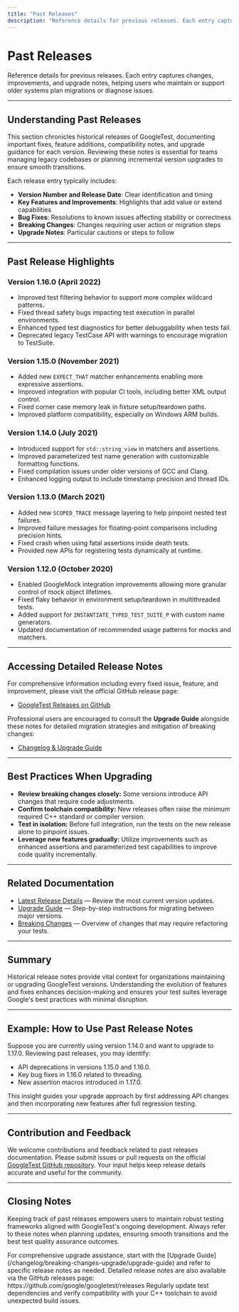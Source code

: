 ```yaml
---
title: "Past Releases"
description: "Reference details for previous releases. Each entry captures changes, improvements, and upgrade notes, helping users who maintain or support older systems plan migrations or diagnose issues."
---
```


# Past Releases

Reference details for previous releases. Each entry captures changes, improvements, and upgrade notes, helping users who maintain or support older systems plan migrations or diagnose issues.

---

## Understanding Past Releases

This section chronicles historical releases of GoogleTest, documenting important fixes, feature additions, compatibility notes, and upgrade guidance for each version. Reviewing these notes is essential for teams managing legacy codebases or planning incremental version upgrades to ensure smooth transitions.

Each release entry typically includes:

- **Version Number and Release Date**: Clear identification and timing
- **Key Features and Improvements**: Highlights that add value or extend capabilities
- **Bug Fixes**: Resolutions to known issues affecting stability or correctness
- **Breaking Changes**: Changes requiring user action or migration steps
- **Upgrade Notes**: Particular cautions or steps to follow

---

## Past Release Highlights

### Version 1.16.0 (April 2022)

- Improved test filtering behavior to support more complex wildcard patterns.
- Fixed thread safety bugs impacting test execution in parallel environments.
- Enhanced typed test diagnostics for better debuggability when tests fail.
- Deprecated legacy TestCase API with warnings to encourage migration to TestSuite.

### Version 1.15.0 (November 2021)

- Added new `EXPECT_THAT` matcher enhancements enabling more expressive assertions.
- Improved integration with popular CI tools, including better XML output control.
- Fixed corner case memory leak in fixture setup/teardown paths.
- Improved platform compatibility, especially on Windows ARM builds.

### Version 1.14.0 (July 2021)

- Introduced support for `std::string_view` in matchers and assertions.
- Improved parameterized test name generation with customizable formatting functions.
- Fixed compilation issues under older versions of GCC and Clang.
- Enhanced logging output to include timestamp precision and thread IDs.

### Version 1.13.0 (March 2021)

- Added new `SCOPED_TRACE` message layering to help pinpoint nested test failures.
- Improved failure messages for floating-point comparisons including precision hints.
- Fixed crash when using fatal assertions inside death tests.
- Provided new APIs for registering tests dynamically at runtime.

### Version 1.12.0 (October 2020)

- Enabled GoogleMock integration improvements allowing more granular control of mock object lifetimes.
- Fixed flaky behavior in environment setup/teardown in multithreaded tests.
- Added support for `INSTANTIATE_TYPED_TEST_SUITE_P` with custom name generators.
- Updated documentation of recommended usage patterns for mocks and matchers.

---

## Accessing Detailed Release Notes

For comprehensive information including every fixed issue, feature, and improvement, please visit the official GitHub release page:

- [GoogleTest Releases on GitHub](https://github.com/google/googletest/releases)

Professional users are encouraged to consult the **Upgrade Guide** alongside these notes for detailed migration strategies and mitigation of breaking changes:

- [Changelog & Upgrade Guide](https://google.github.io/googletest/changelog/)

---

## Best Practices When Upgrading

- **Review breaking changes closely:** Some versions introduce API changes that require code adjustments.
- **Confirm toolchain compatibility:** New releases often raise the minimum required C++ standard or compiler version.
- **Test in isolation:** Before full integration, run the tests on the new release alone to pinpoint issues.
- **Leverage new features gradually:** Utilize improvements such as enhanced assertions and parameterized test capabilities to improve code quality incrementally.

---

## Related Documentation

- [Latest Release Details](./latest-release-details) — Review the most current version updates.
- [Upgrade Guide](./upgrade-guide) — Step-by-step instructions for migrating between major versions.
- [Breaking Changes](./breaking-changes) — Overview of changes that may require refactoring your tests.

---

## Summary

Historical release notes provide vital context for organizations maintaining or upgrading GoogleTest versions. Understanding the evolution of features and fixes enhances decision-making and ensures your test suites leverage Google's best practices with minimal disruption.

---

## Example: How to Use Past Release Notes

Suppose you are currently using version 1.14.0 and want to upgrade to 1.17.0. Reviewing past releases, you may identify:

- API deprecations in versions 1.15.0 and 1.16.0.
- Key bug fixes in 1.16.0 related to threading.
- New assertion macros introduced in 1.17.0.

This insight guides your upgrade approach by first addressing API changes and then incorporating new features after full regression testing.

---

## Contribution and Feedback

We welcome contributions and feedback related to past releases documentation. Please submit issues or pull requests on the official [GoogleTest GitHub repository](https://github.com/google/googletest). Your input helps keep release details accurate and useful for the community.

---

## Closing Notes

Keeping track of past releases empowers users to maintain robust testing frameworks aligned with GoogleTest's ongoing development. Always refer to these notes when planning updates, ensuring smooth transitions and the best test quality assurance outcomes.


<Note>
For comprehensive upgrade assistance, start with the [Upgrade Guide](/changelog/breaking-changes-upgrade/upgrade-guide) and refer to specific release notes as needed.
</Note>

<Info>
Detailed release notes are also available via the GitHub releases page: https://github.com/google/googletest/releases
</Info>

<Tip>
Regularly update test dependencies and verify compatibility with your C++ toolchain to avoid unexpected build issues.
</Tip>
